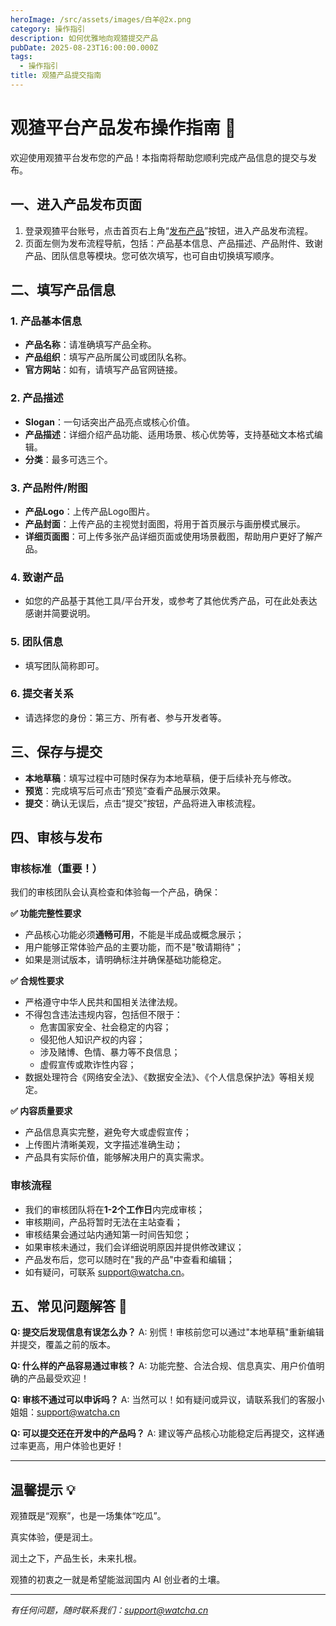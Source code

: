 ```yaml
---
heroImage: /src/assets/images/白羊@2x.png
category: 操作指引
description: 如何优雅地向观猹提交产品
pubDate: 2025-08-23T16:00:00.000Z
tags:
  - 操作指引
title: 观猹产品提交指南
---
```


# 观猹平台产品发布操作指南 🚀

欢迎使用观猹平台发布您的产品！本指南将帮助您顺利完成产品信息的提交与发布。

## 一、进入产品发布页面

1. 登录观猹平台账号，点击首页右上角“[发布产品](https://watcha.cn/submit)”按钮，进入产品发布流程。
2. 页面左侧为发布流程导航，包括：产品基本信息、产品描述、产品附件、致谢产品、团队信息等模块。您可依次填写，也可自由切换填写顺序。

## 二、填写产品信息

### 1. 产品基本信息

- **产品名称**：请准确填写产品全称。
- **产品组织**：填写产品所属公司或团队名称。
- **官方网站**：如有，请填写产品官网链接。

### 2. 产品描述

- **Slogan**：一句话突出产品亮点或核心价值。
- **产品描述**：详细介绍产品功能、适用场景、核心优势等，支持基础文本格式编辑。
- **分类**：最多可选三个。

### 3. 产品附件/附图

- **产品Logo**：上传产品Logo图片。
- **产品封面**：上传产品的主视觉封面图，将用于首页展示与画册模式展示。
- **详细页面图**：可上传多张产品详细页面或使用场景截图，帮助用户更好了解产品。

### 4. 致谢产品

- 如您的产品基于其他工具/平台开发，或参考了其他优秀产品，可在此处表达感谢并简要说明。

### 5. 团队信息

- 填写团队简称即可。

### 6. 提交者关系

- 请选择您的身份：第三方、所有者、参与开发者等。

## 三、保存与提交

- **本地草稿**：填写过程中可随时保存为本地草稿，便于后续补充与修改。
- **预览**：完成填写后可点击“预览”查看产品展示效果。
- **提交**：确认无误后，点击“提交”按钮，产品将进入审核流程。

## 四、审核与发布

### 审核标准（重要！）

我们的审核团队会认真检查和体验每一个产品，确保：

**✅ 功能完整性要求**

- 产品核心功能必须**通畅可用**，不能是半成品或概念展示；
- 用户能够正常体验产品的主要功能，而不是"敬请期待"；
- 如果是测试版本，请明确标注并确保基础功能稳定。

**✅ 合规性要求**

- 严格遵守中华人民共和国相关法律法规。
- 不得包含违法违规内容，包括但不限于：
  - 危害国家安全、社会稳定的内容；
  - 侵犯他人知识产权的内容；
  - 涉及赌博、色情、暴力等不良信息；
  - 虚假宣传或欺诈性内容；
- 数据处理符合《网络安全法》、《数据安全法》、《个人信息保护法》等相关规定。

**✅ 内容质量要求**

- 产品信息真实完整，避免夸大或虚假宣传；
- 上传图片清晰美观，文字描述准确生动；
- 产品具有实际价值，能够解决用户的真实需求。

### 审核流程

- 我们的审核团队将在**1-2个工作日**内完成审核；
- 审核期间，产品将暂时无法在主站查看；
- 审核结果会通过站内通知第一时间告知您；
- 如果审核未通过，我们会详细说明原因并提供修改建议；
- 产品发布后，您可以随时在"我的产品"中查看和编辑；
- 如有疑问，可联系 [support@watcha.cn](mailto:support@watcha.cn)。

## 五、常见问题解答 🤔

**Q: 提交后发现信息有误怎么办？**
A: 别慌！审核前您可以通过"本地草稿"重新编辑并提交，覆盖之前的版本。

**Q: 什么样的产品容易通过审核？**
A: 功能完整、合法合规、信息真实、用户价值明确的产品最受欢迎！

**Q: 审核不通过可以申诉吗？**
A: 当然可以！如有疑问或异议，请联系我们的客服小姐姐：[support@watcha.cn](mailto:support@watcha.cn)

**Q: 可以提交还在开发中的产品吗？**
A: 建议等产品核心功能稳定后再提交，这样通过率更高，用户体验也更好！

---

## 温馨提示 💡

观猹既是“观察”，也是一场集体“吃瓜”。

真实体验，便是润土。

润土之下，产品生长，未来扎根。

观猹的初衷之一就是希望能滋润国内 AI 创业者的土壤。

---

_有任何问题，随时联系我们：[support@watcha.cn](mailto:support@watcha.cn)_
